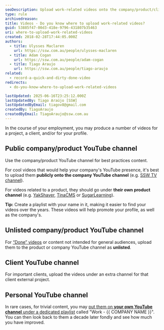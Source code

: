 ```yaml
---
seoDescription: Upload work-related videos onto the company/product/client YouTube channel for promoting their presence.
type: rule
archivedreason:
title: Videos - Do you know where to upload work-related videos?
guid: 53885f47-00d3-418e-9796-431807b35463
uri: where-to-upload-work-related-videos
created: 2018-02-28T17:44:05.000Z
authors:
  - title: Ulysses Maclaren
    url: https://ssw.com.au/people/ulysses-maclaren
  - title: Adam Cogan
    url: https://ssw.com.au/people/adam-cogan
  - title: Tiago Araujo
    url: https://ssw.com.au/people/tiago-araujo
related:
  - record-a-quick-and-dirty-done-video
redirects:
  - do-you-know-where-to-upload-work-related-videos

lastUpdated: 2025-06-16T23:25:12.000Z
lastUpdatedBy: Tiago Araújo [SSW]
lastUpdatedByEmail: tiagov8@gmail.com
createdBy: TiagoAraujo
createdByEmail: TiagoAraujo@ssw.com.au
---
```


In the course of your employment, you may produce a number of videos for a project, a client, and/or for your profile.
## Public company/product YouTube channel

Use the company/product YouTube channel for best practices content.

For cool videos that would help your company's YouTube presence, it's best to upload them **publicly onto the company YouTube channel** (e.g. [SSW TV channel](https://www.youtube.com/channel/UCBFgwtV9lIIhvoNh0xoQ7Pg)).

For videos related to a product, they should go under **their own product channel** (e.g. [YakShaver](https://www.youtube.com/@SSWYakShaver), [TinaCMS](https://www.youtube.com/c/tinacms) or [SugarLearning](https://www.youtube.com/channel/UCBFgwtV9lIIhvoNh0xoQ7Pg)).

**Tip:** Create a playlist with your name in it, making it easier to find your videos over the years. These videos will help promote your profile, as well as the company's.

## Unlisted company/product YouTube channel

For [“Done” videos](/record-a-quick-and-dirty-done-video) or content not intended for general audiences, upload them to the product or company YouTube channel as **unlisted**.

## Client YouTube channel

For important clients, upload the videos under an extra channel for that client external project.

## Personal YouTube channel

In rare cases, for trivial content, you may [put them on **your own YouTube channel** under a dedicated playlist](https://support.google.com/youtube/answer/57792?hl=en&co=GENIE.Platform%3DDesktop) called "Work - {{ COMPANY NAME }}". You can then look back to them a decade later fondly and see how much you have improved.
